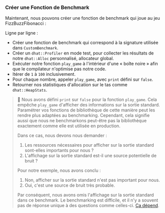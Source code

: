 
### Créer une Fonction de Benchmark

Maintenant, nous pouvons créer une fonction de benchmark qui joue au jeu FizzBuzzFibonacci :

<PlayGameRsBenchPlayGame />

Ligne par ligne :
- Créer une fonction de benchmark qui correspond à la signature utilisée dans `CustomBenchmark`.
- Créer un `dhat::Profiler` en mode test,
  pour collecter les résultats de notre `dhat::Alloc` personnalisé, allocateur global.
- Exécuter notre fonction `play_game` à l'intérieur d'une « boîte noire » afin que le compilateur n'optimise pas notre code.
- Itérer de `1` à `100` inclusivement.
- Pour chaque nombre, appeler `play_game`, avec `print` défini sur `false`.
- Retourner nos statistiques d'allocation sur le tas comme `dhat::HeapStats`.

> 🐰 Nous avons défini `print` sur `false` pour la fonction `play_game`.
> Cela empêche `play_game` d'afficher des informations sur la sortie standard.
> Paramétrer vos fonctions de bibliothèque de cette manière
> peut les rendre plus adaptées au benchmarking.
> Cependant, cela signifie aussi que nous ne benchmarkons peut-être pas la bibliothèque 
> exactement comme elle est utilisée en production.
>
> Dans ce cas, nous devons nous demander :
> 1. Les ressources nécessaires pour afficher sur la sortie standard sont-elles importants pour nous ?
> 2. L'affichage sur la sortie standard est-il une source potentielle de bruit ?
>
> Pour notre exemple, nous avons conclu :
> 1. Non, afficher sur la sortie standard n'est pas important pour nous.
> 2. Oui, c'est une source de bruit très probable.
>
> Par conséquent, nous avons omis l'affichage sur la sortie standard dans ce benchmark.
> Le benchmarking est difficile, et il n'y a souvent pas de réponse unique à des questions comme celles-ci.
> [Ça dépend][changelog it depends].

[changelog it depends]: https://changelog.com/topic/itdepends

